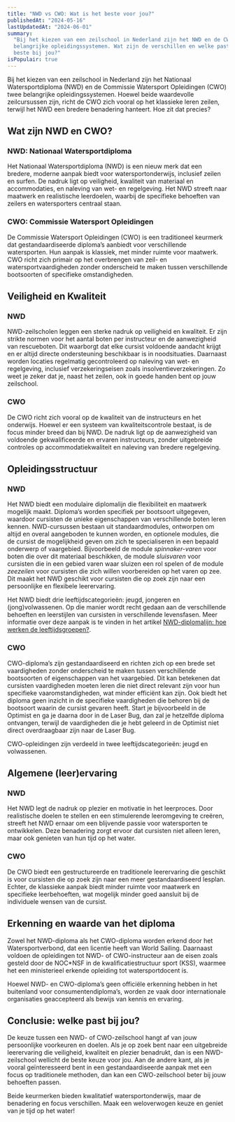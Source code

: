 ```yaml
---
title: "NWD vs CWO: Wat is het beste voor jou?"
publishedAt: "2024-05-16"
lastUpdatedAt: "2024-06-01"
summary:
  "Bij het kiezen van een zeilschool in Nederland zijn het NWD en de CWO twee
  belangrijke opleidingssystemen. Wat zijn de verschillen en welke past het
  beste bij jou?"
isPopulair: true
---
```


Bij het kiezen van een zeilschool in Nederland zijn het Nationaal
Watersportdiploma (NWD) en de Commissie Watersport Opleidingen (CWO) twee
belangrijke opleidingssystemen. Hoewel beide waardevolle zeilcursussen zijn,
richt de CWO zich vooral op het klassieke leren zeilen, terwijl het NWD een
bredere benadering hanteert. Hoe zit dat precies?

## Wat zijn NWD en CWO?

### NWD: Nationaal Watersportdiploma

Het Nationaal Watersportdiploma (NWD) is een nieuw merk dat een bredere, moderne
aanpak biedt voor watersportonderwijs, inclusief zeilen en surfen. De nadruk
ligt op veiligheid, kwaliteit van materiaal en accommodaties, en naleving van
wet- en regelgeving. Het NWD streeft naar maatwerk en realistische leerdoelen,
waarbij de specifieke behoeften van zeilers en watersporters centraal staan.

### CWO: Commissie Watersport Opleidingen

De Commissie Watersport Opleidingen (CWO) is een traditioneel keurmerk dat
gestandaardiseerde diploma’s aanbiedt voor verschillende watersporten. Hun
aanpak is klassiek, met minder ruimte voor maatwerk. CWO richt zich primair op
het overbrengen van zeil- en watersportvaardigheden zonder onderscheid te maken
tussen verschillende bootsoorten of specifieke omstandigheden.

## Veiligheid en Kwaliteit

### NWD

NWD-zeilscholen leggen een sterke nadruk op veiligheid en kwaliteit. Er zijn
strikte normen voor het aantal boten per instructeur en de aanwezigheid van
rescueboten. Dit waarborgt dat elke cursist voldoende aandacht krijgt en er
altijd directe ondersteuning beschikbaar is in noodsituaties. Daarnaast worden
locaties regelmatig gecontroleerd op naleving van wet- en regelgeving, inclusief
verzekeringseisen zoals insolventieverzekeringen. Zo weet je zeker dat je, naast
het zeilen, ook in goede handen bent op jouw zeilschool.

### CWO

De CWO richt zich vooral op de kwaliteit van de instructeurs en het onderwijs.
Hoewel er een systeem van kwaliteitscontrole bestaat, is de focus minder breed
dan bij NWD. De nadruk ligt op de aanwezigheid van voldoende gekwalificeerde en
ervaren instructeurs, zonder uitgebreide controles op accommodatiekwaliteit en
naleving van bredere regelgeving.

## Opleidingsstructuur

### NWD

Het NWD biedt een modulaire diplomalijn die flexibiliteit en maatwerk mogelijk
maakt. Diploma’s worden specifiek per bootsoort uitgegeven, waardoor cursisten
de unieke eigenschappen van verschillende boten leren kennen. NWD-cursussen
bestaan uit standaardmodules, ontworpen om altijd en overal aangeboden te kunnen
worden, en optionele modules, die de cursist de mogelijkheid geven om zich te
specialiseren in een bepaald onderwerp of vaargebied. Bijvoorbeeld de module
_spinnaker-varen_ voor boten die over dit materiaal beschikken, de module
_sluisvaren_ voor cursisten die in een gebied varen waar sluizen een rol spelen
of de module _zeezeilen_ voor cursisten die zich willen voorbereiden op het
varen op zee. Dit maakt het NWD geschikt voor cursisten die op zoek zijn naar
een persoonlijke en flexibele leerervaring.

Het NWD biedt drie leeftijdscategorieën: jeugd, jongeren en (jong)volwassenen.
Op die manier wordt recht gedaan aan de verschillende behoeften en leerstijlen
van cursisten in verschillende levensfasen. Meer informatie over deze aanpak is
te vinden in het artikel
[NWD-diplomalijn: hoe werken de leeftijdsgroepen?](/help/artikel/hoe-werken-de-leeftijdscategorieen-van-het-nwd).

### CWO

CWO-diploma’s zijn gestandaardiseerd en richten zich op een brede set
vaardigheden zonder onderscheid te maken tussen verschillende bootsoorten of
eigenschappen van het vaargebied. Dit kan betekenen dat cursisten vaardigheden
moeten leren die niet direct relevant zijn voor hun specifieke
vaaromstandigheden, wat minder efficiënt kan zijn. Ook biedt het diploma geen
inzicht in de specifieke vaardigheden die behoren bij de bootsoort waarin de
cursist gevaren heeft. Start je bijvoorbeeld in de Optimist en ga je daarna door
in de Laser Bug, dan zal je hetzelfde diploma ontvangen, terwijl de vaardigheden
die je hebt geleerd in de Optimist niet direct overdraagbaar zijn naar de Laser
Bug.

CWO-opleidingen zijn verdeeld in twee leeftijdscategorieën: jeugd en
volwassenen.

## Algemene (leer)ervaring

### NWD

Het NWD legt de nadruk op plezier en motivatie in het leerproces. Door
realistische doelen te stellen en een stimulerende leeromgeving te creëren,
streeft het NWD ernaar om een blijvende passie voor watersporten te ontwikkelen.
Deze benadering zorgt ervoor dat cursisten niet alleen leren, maar ook genieten
van hun tijd op het water.

### CWO

De CWO biedt een gestructureerde en traditionele leerervaring die geschikt is
voor cursisten die op zoek zijn naar een meer gestandaardiseerd lesplan. Echter,
de klassieke aanpak biedt minder ruimte voor maatwerk en specifieke
leerbehoeften, wat mogelijk minder goed aansluit bij de individuele wensen van
de cursist.

## Erkenning en waarde van het diploma

Zowel het NWD-diploma als het CWO-diploma worden erkend door het
Watersportverbond, dat een licentie heeft van World Sailing. Daarnaast voldoen
de opleidingen tot NWD- of CWO-instructeur aan de eisen zoals gesteld door de
NOC\*NSF in de kwalificatiestructuur sport (KSS), waarmee het een ministerieel
erkende opleiding tot watersportdocent is.

Hoewel NWD- en CWO-diploma’s geen officiële erkenning hebben in het buitenland
voor consumentendiploma’s, worden ze vaak door internationale organisaties
geaccepteerd als bewijs van kennis en ervaring.

## Conclusie: welke past bij jou?

De keuze tussen een NWD- of CWO-zeilschool hangt af van jouw persoonlijke
voorkeuren en doelen. Als je op zoek bent naar een uitgebreide leerervaring die
veiligheid, kwaliteit en plezier benadrukt, dan is een NWD-zeilschool wellicht
de beste keuze voor jou. Aan de andere kant, als je vooral geïnteresseerd bent
in een gestandaardiseerde aanpak met een focus op traditionele methoden, dan kan
een CWO-zeilschool beter bij jouw behoeften passen.

Beide keurmerken bieden kwalitatief watersportonderwijs, maar de benadering en
focus verschillen. Maak een weloverwogen keuze en geniet van je tijd op het
water!